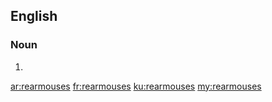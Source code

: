 ==English==

===Noun===
{{head|en|plural}}

# {{plural of|rearmouse|lang=en|nocat=1}}

[[ar:rearmouses]]
[[fr:rearmouses]]
[[ku:rearmouses]]
[[my:rearmouses]]